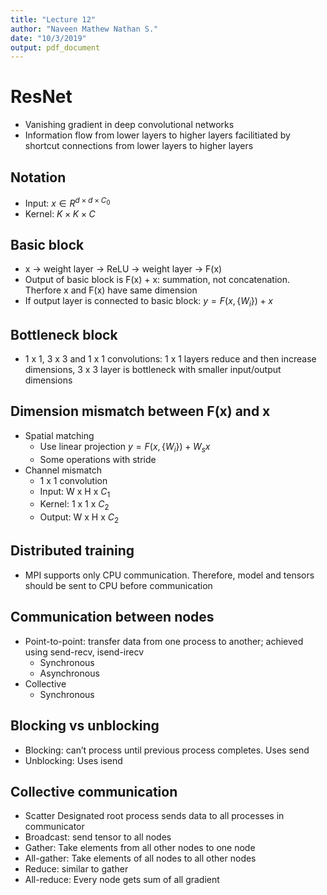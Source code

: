 ```yaml
---
title: "Lecture 12"
author: "Naveen Mathew Nathan S."
date: "10/3/2019"
output: pdf_document
---
```


# ResNet

- Vanishing gradient in deep convolutional networks
- Information flow from lower layers to higher layers facilitiated by shortcut connections from lower layers to higher layers

## Notation

- Input: $x \in R^{d \times d \times C_0}$
- Kernel: $K \times K \times C$

## Basic block

- x -> weight layer -> ReLU -> weight layer -> F(x)
- Output of basic block is F(x) + x: summation, not concatenation. Therfore x and F(x) have same dimension
- If output layer is connected to basic block: $y = F(x, \{W_i\}) + x$

## Bottleneck block

- 1 x 1, 3 x 3 and 1 x 1 convolutions: 1 x 1 layers reduce and then increase dimensions, 3 x 3 layer is bottleneck with smaller input/output dimensions

## Dimension mismatch between F(x) and x

- Spatial matching
    - Use linear projection $y = F(x, \{W_i\}) + W_sx$
    - Some operations with stride
- Channel mismatch
    - 1 x 1 convolution
    - Input: W x H x $C_1$
    - Kernel: 1 x 1 x $C_2$
    - Output: W x H x $C_2$

## Distributed training

- MPI supports only CPU communication. Therefore, model and tensors should be sent to CPU before communication

## Communication between nodes

- Point-to-point: transfer data from one process to another; achieved using send-recv, isend-irecv
    - Synchronous
    - Asynchronous
- Collective
    - Synchronous

## Blocking vs unblocking

- Blocking: can't process until previous process completes. Uses send
- Unblocking: Uses isend

## Collective communication

- Scatter Designated root process sends data to all processes in communicator
- Broadcast: send tensor to all nodes
- Gather: Take elements from all other nodes to one node
- All-gather: Take elements of all nodes to all other nodes
- Reduce: similar to gather
- All-reduce: Every node gets sum of all gradient
